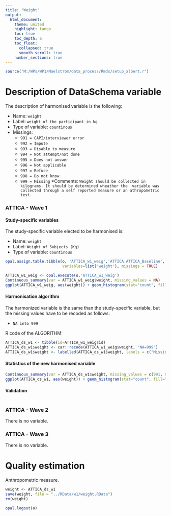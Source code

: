 ```yaml
---
title: "Weight"
output: 
  html_document:
    theme: united
    highlight: tango
    toc: true
    toc_depth: 6
    toc_float:
      collapsed: true
      smooth_scroll: true
    number_sections: true
---
```


<!-- ########################################################## --> 

<!-- # Installation, loading packages -->
<!-- **R script:** -->



```r
source("M:/WPs/WP1/Maelstrom/data_process/Rmds/setup_albert.r")
```

<!-- ########################################################## --> 

# Description of DataSchema variable 


The description of harmonised variable is the following:
  
* Name: `weight`
* Label: `weight of the participant in kg`
* Type of variable: `countinous`
* Missings: 
    + `991 = CAPI/interviewer error`
    + `992 = Impute`
    + `993 = Disable to measure`
    + `994 = Not attempt/not done`
    + `995 = Does not answer`
    + `996 = Not applicable`
    + `997 = Refuse`
    + `998 = Do not know`
    + `999 = Missing`
*Comments: `Weight should be collected in kilograms. It should be determined wheather the  variable was collected through a self reported measure or an athropometric test.`

### ATTICA - Wave 1 

#### Study-specific variables

The study-specific variable elected to be harmonised is:

* Name: `weight`
* Label: `Weight of Subjects (Kg)`
* Type of variable: `countinous`

```r
opal.assign.table.tibble(o, 'ATTICA_w1_weig','ATTICA.ATTICA_Baseline',
                         variables=list('weight'), missings = TRUE)
```

```r
ATTICA_w1_weig <- opal.execute(o,'ATTICA_w1_weig')
Continuous_summary(var = ATTICA_w1_weig$weight, missing_values = NA)
ggplot(ATTICA_w1_weig, aes(weight)) + geom_histogram(stat="count", fill="steelblue") + xlab("Weight") + ylab("Frequency")
```

#### Harmonisation algorithm
The harmonized variable is the same than the study-specific variable, but the missing values have to be recoded as follows:

* `NA into 999`

R code of the ALGORITHM:

```r
ATTICA_ds_w1 <- tibble(id=ATTICA_w1_weig$id)
ATTICA_ds_w1$weight <- car::recode(ATTICA_w1_weig$weight, "NA=999")
ATTICA_ds_w1$weight <- labelled(ATTICA_ds_w1$weight, labels = c("Missing"=999, "Do not know"=998, "Refuse"=997, "Not applicable"=996, "Does not answer"=995,  "Not attempt not done"=994, "Disable to measure"=993, "Impute"=992, "CAPI interviewer error"=991))
```

#### Statistics of the new harmonised variable
```r
Continuous_summary(var = ATTICA_ds_w1$weight, missing_values = c(991, 992, 993, 994, 995, 996, 997, 998, 999))
ggplot(ATTICA_ds_w1, aes(weight)) + geom_histogram(stat="count", fill="steelblue") + xlab("weight") + ylab("Frequency") + xlim(35,165) 
```

#### Validation
```r
```



### ATTICA - Wave 2 

There is no variable.

### ATTICA - Wave 3 

There is no variable.



# Quality estimation
Anthropometric measure.

```r
weight <- ATTICA_ds_w1
save(weight, file = "../RData/w1/weight.RData")
rm(weight)
```

```r
opal.logout(o)
```



